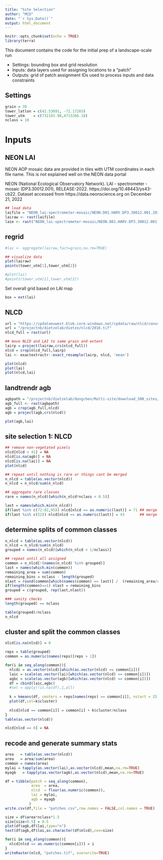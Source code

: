 ```yaml
---
title: "Site Selection"
author: "MCD"
date: "`r Sys.Date()`"
output: html_document
---
```


```r
knitr::opts_chunk$set(echo = TRUE)
library(terra)
```

This document contains the code for the initial prep of a landscape-scale run

* Settings: bounding box and grid resolution
* Inputs: data layers used for assigning locations to a "patch"
* Outputs: grid of patch assignment IDs used to process inputs and data constraints

## Settings
```r
grain = 30
tower_latlon = c(42.53691, -72.17265)
tower_utm    = c(732183.98,4713266.18)
nclass = 10
```

# Inputs


## NEON LAI
NEON AOP mosaic data are provided in tiles with UTM coordinates in each file name. This is not explained well on the NEON data portal

NEON (National Ecological Observatory Network). LAI - spectrometer - mosaic (DP3.30012.001), RELEASE-2022. https://doi.org/10.48443/ys43-cb22. Dataset accessed from https://data.neonscience.org on December 21, 2022

```r
## load data
laifile = "NEON_lai-spectrometer-mosaic/NEON.D01.HARV.DP3.30012.001.2019-08.basic.20221221T142516Z.RELEASE-2022/NEON_D01_HARV_DP3_732000_4713000_LAI.tif"
lairaw <- rast(laifile)
laie <- rast("NEON_lai-spectrometer-mosaic/NEON.D01.HARV.DP3.30012.001.2019-08.basic.20221221T142516Z.RELEASE-2022/NEON_D01_HARV_DP3_732000_4713000_LAI_Error.tif")
```

## regrid
```r
#lai <- aggregate(lairaw,fact=grain,na.rm=TRUE)
```



```r
## visualize data
plot(lairaw)
points(tower_utm[1],tower_utm[2])

#plot(lai)
#points(tower_utm[1],tower_utm[2])


```
Set overall grid  based on LAI map
```r
box = ext(lai)
```

## NLCD
```r
url = "https://cpdataeuwest.blob.core.windows.net/cpdata/raw/nlcd/conus/30m/2016.tif"  ## check with Carl about why this didn't work
url = "/projectnb/dietzelab/dietze/nlcd/2016.tif"
nlcd_full = rast(url)
```

```r
## move NLCD and LAI to same grain and extent
lairp = project(lairaw,crs(nlcd_full))
nlcd = crop(nlcd_full,lairp)
lai <- exactextractr::exact_resample(lairp, nlcd, 'mean')

plot(nlcd)
plot(lai)
plot(nlcd,lai)

```

## landtrendr agb
```r
agbpath = "/projectnb/dietzelab/dongchen/Multi-site/download_500_sites/AGB/biomassfiaald_2017_median.tif"
agb_full <- rast(agbpath)
agb = crop(agb_full,nlcd)
agb = project(agb,crs(nlcd))

plot(agb,lai)

```

## site selection 1: NLCD
```r
## remove non-vegetated pixels
nlcd[nlcd < 41] = NA
nlcd[is.na(agb)] = NA
nlcd[is.na(lai)] = NA
plot(nlcd)

## repeat until nothing is rare or things cant be merged
n_nlcd = table(as.vector(nlcd))
n_nlcd = n_nlcd/sum(n_nlcd)

## aggregate rare classes
rare = names(n_nlcd)[which(n_nlcd*nclass < 0.5)]

last = names(which.min(n_nlcd))
if(last %in% c(72:82,95)) nlcd[nlcd == as.numeric(last)] = 71 ## merge herbaceous
if(last %in% c(52)) nlcd[nlcd == as.numeric(last)] = 43       ## merge scrub

```

## determine splits of common classes
```r
n_nlcd = table(as.vector(nlcd))
n_nlcd = n_nlcd/sum(n_nlcd)
grouped = names(n_nlcd)[which(n_nlcd < 1/nclass)]

## repeat until all assigned
common = n_nlcd[!(names(n_nlcd) %in% grouped)]
last = names(which.min(common))
remaining_area = sum(common)
remaining_bins = nclass - length(grouped)
nlast = round(common[which(names(common) == last)] /  (remaining_area/remaining_bins))
if(length(common)==1) nlast = remaining_bins
grouped = c(grouped, rep(last,nlast))

### sanity checks
length(grouped) == nclass

table(grouped)/nclass
n_nlcd

```
## cluster and split the common classes
```r
nlcd[is.na(nlcd)] = 0

reps = table(grouped)
common = as.numeric(names(reps)[reps > 1])

for(i in seq_along(common)){
  nlcdc = as.vector(nlcd)[which(as.vector(nlcd) == common[i])]
  laic = scale(as.vector(lai)[which(as.vector(nlcd) == common[i])])
  agbc = scale(as.vector(agb)[which(as.vector(nlcd) == common[i])])
  df = cbind(laic,agbc)
  #sel = apply(!is.na(df),1,all)
  
  k = kmeans(df, centers = reps[names(reps) == common[i]], nstart = 25)
  plot(df,col=k$cluster)
  
  nlcd[nlcd == common[i]] = common[i] + k$cluster/nclass
}
table(as.vector(nlcd))

nlcd[nlcd == 0] = NA
```

## recode and generate summary stats
```r
area   = table(as.vector(nlcd))
area   = area/sum(area)
common = names(area)
mylai = tapply(as.vector(lai),as.vector(nlcd),mean,na.rm=TRUE)
myagb   = tapply(as.vector(agb),as.vector(nlcd),mean,na.rm=TRUE)

df = tibble(patch = seq_along(common),
            area  = area,
            nlcd  = floor(as.numeric(common)),
            lai = mylai,
            agb = myagb
           )
write.csv(df,file = "patches.csv",row.names = FALSE,col.names = TRUE)

size = df$area*nclass*1.5
size[size<0.5] = 0.5
plot(df$agb,df$lai,type="n")
text(df$agb,df$lai,as.character(df$nlcd),cex=size)

```


```r
for(i in seq_along(common)){
  nlcd[nlcd == as.numeric(common[i])] = i
}
writeRaster(nlcd, "patches.tif", overwrite=TRUE)
```




